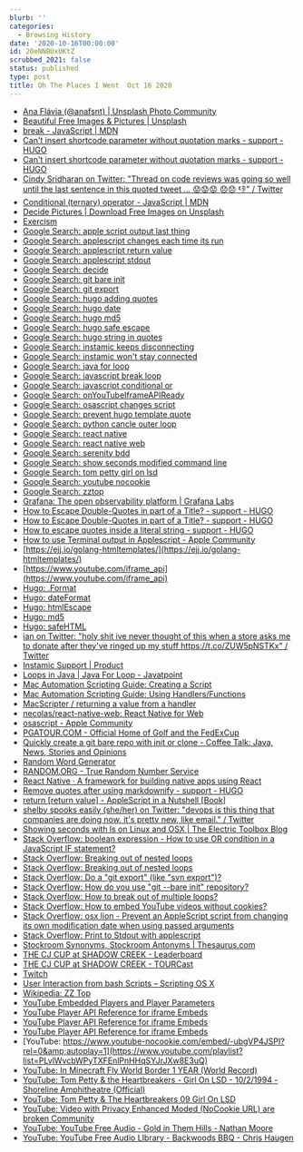 ```yaml
---
blurb: ''
categories:
  - Browsing History
date: '2020-10-16T00:00:00'
id: 20eNNBUxUKtZ
scrubbed_2021: false
status: published
type: post
title: Oh The Places I Went  Oct 16 2020
---
```


- [Ana Flávia (@anafsnt) | Unsplash Photo Community](https://unsplash.com/@anafsnt)
- [Beautiful Free Images & Pictures | Unsplash](https://unsplash.com/)
- [break - JavaScript | MDN](https://developer.mozilla.org/en-US/docs/Web/JavaScript/Reference/Statements/break)
- [Can't insert shortcode parameter without quotation marks - support - HUGO](https://discourse.gohugo.io/t/cant-insert-shortcode-parameter-without-quotation-marks/1481/4)
- [Can't insert shortcode parameter without quotation marks - support - HUGO](https://discourse.gohugo.io/t/cant-insert-shortcode-parameter-without-quotation-marks/1481/8)
- [Cindy Sridharan on Twitter: "Thread on code reviews was going so well until the last sentence in this quoted tweet ... 😟😟😟 😞😞 👎" / Twitter](https://twitter.com/copyconstruct/status/1317273398729347074)
- [Conditional (ternary) operator - JavaScript | MDN](https://developer.mozilla.org/en-US/docs/Web/JavaScript/Reference/Operators/Conditional_Operator)
- [Decide Pictures | Download Free Images on Unsplash](https://unsplash.com/s/photos/decide)
- [Exercism](https://exercism.io/)
- [Google Search: apple script output last thing](https://www.google.com/search?client=safari&rls=en&q=apple+script+output+last+thing&ie=UTF-8&oe=UTF-8)
- [Google Search: applescript changes each time its run](https://www.google.com/search?client=safari&rls=en&q=applescript+changes+each+time+its+run&ie=UTF-8&oe=UTF-8)
- [Google Search: applescript return value](https://www.google.com/search?client=safari&rls=en&q=applescript+return+value&ie=UTF-8&oe=UTF-8)
- [Google Search: applescript stdout](https://www.google.com/search?client=safari&rls=en&q=applescript+stdout&ie=UTF-8&oe=UTF-8)
- [Google Search: decide](https://www.google.com/search?client=safari&rls=en&q=decide&ie=UTF-8&oe=UTF-8)
- [Google Search: git bare init](https://www.google.com/search?client=safari&rls=en&q=git+bare+init&ie=UTF-8&oe=UTF-8)
- [Google Search: git export](https://www.google.com/search?client=safari&rls=en&q=git+export&ie=UTF-8&oe=UTF-8)
- [Google Search: hugo adding quotes](https://www.google.com/search?client=safari&rls=en&q=hugo+adding+quotes&ie=UTF-8&oe=UTF-8)
- [Google Search: hugo date](https://www.google.com/search?client=safari&rls=en&q=hugo+date&ie=UTF-8&oe=UTF-8)
- [Google Search: hugo md5](https://www.google.com/search?client=safari&rls=en&q=hugo+md5&ie=UTF-8&oe=UTF-8)
- [Google Search: hugo safe escape](https://www.google.com/search?client=safari&rls=en&q=hugo+safe+escape&ie=UTF-8&oe=UTF-8)
- [Google Search: hugo string in quotes](https://www.google.com/search?newwindow=1&client=safari&rls=en&ei=i0uKX96CK_Cn5wKQtYHQAQ&q=hugo+string+in+quotes&oq=hugo+string+in+quotes&gs_lcp=CgZwc3ktYWIQAzIFCCEQqwIyBQghEKsCMgUIIRCrAjoECAAQRzoFCAAQkQI6BAguEEM6CgguEMcBEKMCEEM6CwguELEDEMcBEKMCOggIABCxAxCDAToICC4QsQMQgwE6BQgAELEDOgQIABBDOgcIABDJAxBDOgcILhCxAxBDOgIIADoNCC4QsQMQxwEQowIQQzoICAAQyQMQkQI6BQguELEDOgIILjoFCAAQyQM6CAguEMcBEK8BOggIABAWEAoQHjoGCAAQFhAeOggIABCxAxDJAzoJCAAQyQMQFhAeOggIIRAWEB0QHlCJSFiwbGCCbmgFcAR4AIABbYgB1hCSAQQxOC42mAEAoAEBqgEHZ3dzLXdpesgBCMABAQ&sclient=psy-ab&ved=0ahUKEwie9PG5v7rsAhXw01kKHZBaABoQ4dUDCAw&uact=5)
- [Google Search: instamic keeps disconnecting](https://www.google.com/search?client=safari&rls=en&q=instamic+keeps+disconnecting&ie=UTF-8&oe=UTF-8)
- [Google Search: instamic won't stay connected](https://www.google.com/search?client=safari&rls=en&q=instamic+won%27t+stay+connected&ie=UTF-8&oe=UTF-8)
- [Google Search: java for loop](https://www.google.com/search?client=safari&rls=en&q=java+for+loop&ie=UTF-8&oe=UTF-8)
- [Google Search: javascript break loop](https://www.google.com/search?client=safari&rls=en&q=javascript+break+loop&ie=UTF-8&oe=UTF-8)
- [Google Search: javascript conditional or](https://www.google.com/search?client=safari&rls=en&q=javascript+conditional+or&ie=UTF-8&oe=UTF-8)
- [Google Search: onYouTubeIframeAPIReady](https://www.google.com/search?client=safari&rls=en&q=onYouTubeIframeAPIReady&ie=UTF-8&oe=UTF-8)
- [Google Search: osascript changes script](https://www.google.com/search?client=safari&rls=en&q=osascript+changes+script&ie=UTF-8&oe=UTF-8)
- [Google Search: prevent hugo template quote](https://www.google.com/search?client=safari&rls=en&q=prevent+hugo+template+quote&ie=UTF-8&oe=UTF-8)
- [Google Search: python cancle outer loop](https://www.google.com/search?client=safari&rls=en&q=python+cancle+outer+loop&ie=UTF-8&oe=UTF-8)
- [Google Search: react native](https://www.google.com/search?newwindow=1&client=safari&rls=en&ei=pQiKX6bPBOnt5gL5m5WIBw&q=react+native&oq=react+native&gs_lcp=CgZwc3ktYWIQAzIECAAQRzIECAAQRzIECAAQRzIECAAQRzIECAAQRzIECAAQRzIECAAQRzIECAAQR1DEF1jEF2CQGWgAcAJ4AIABAIgBAJIBAJgBAKABAaoBB2d3cy13aXrIAQjAAQE&sclient=psy-ab&ved=0ahUKEwjmtaPT_7nsAhXptlkKHflNBXEQ4dUDCAw&uact=5)
- [Google Search: react native web](https://www.google.com/search?client=safari&rls=en&q=react+native+web&ie=UTF-8&oe=UTF-8)
- [Google Search: serenity bdd](https://www.google.com/search?client=safari&rls=en&q=serenity+bdd&ie=UTF-8&oe=UTF-8)
- [Google Search: show seconds modified command line](https://www.google.com/search?client=safari&rls=en&q=show+seconds+modified+command+line&ie=UTF-8&oe=UTF-8)
- [Google Search: tom petty girl on lsd](https://www.google.com/search?client=safari&rls=en&q=tom+petty+girl+on+lsd&ie=UTF-8&oe=UTF-8)
- [Google Search: youtube nocookie](https://www.google.com/search?newwindow=1&client=safari&rls=en&ei=kkCKX9rQHIOu5wKovYK4Cw&q=youtube+nocookie&oq=youtube+nocookie&gs_lcp=CgZwc3ktYWIQAzICCAAyAggAMgYIABAHEB4yAggAMgYIABAHEB4yBggAEAcQHjIECAAQCjIECAAQCjIECAAQCjIECAAQCjoECAAQR1Cv0AVYr9AFYKLUBWgAcAJ4AIABUIgBUJIBATGYAQCgAQGqAQdnd3Mtd2l6yAEIwAEB&sclient=psy-ab&ved=0ahUKEwja4av-tLrsAhUD11kKHaieALcQ4dUDCAw&uact=5)
- [Google Search: zztop](https://www.google.com/search?client=safari&rls=en&q=zztop&ie=UTF-8&oe=UTF-8)
- [Grafana: The open observability platform | Grafana Labs](https://grafana.com/)
- [How to Escape Double-Quotes in part of a Title? - support - HUGO](https://discourse.gohugo.io/t/how-to-escape-double-quotes-in-part-of-a-title/2860)
- [How to Escape Double-Quotes in part of a Title? - support - HUGO](https://discourse.gohugo.io/t/how-to-escape-double-quotes-in-part-of-a-title/2860/2)
- [How to escape quotes inside a literal string - support - HUGO](https://discourse.gohugo.io/t/how-to-escape-quotes-inside-a-literal-string/13599)
- [How to use Terminal output in Applescript - Apple Community](https://discussions.apple.com/thread/4477502)
- [https://ejj.io/golang-htmltemplates/](https://ejj.io/golang-htmltemplates/)
- [https://www.youtube.com/iframe_api](https://www.youtube.com/iframe_api)
- [Hugo: .Format](https://gohugo.io/functions/format/)
- [Hugo: dateFormat](https://gohugo.io/functions/dateformat/)
- [Hugo: htmlEscape](https://gohugo.io/functions/htmlescape/)
- [Hugo: md5](https://gohugo.io/functions/md5/)
- [Hugo: safeHTML](https://gohugo.io/functions/safehtml/)
- [ian on Twitter: "holy shit ive never thought of this when a store asks me to donate after they've ringed up my stuff https://t.co/ZUW5pNSTKx" / Twitter](https://twitter.com/noodleheadtv/status/1316743998606721026)
- [Instamic Support | Product](https://instamic.io/pages/instamic-support-product)
- [Loops in Java | Java For Loop - Javatpoint](https://www.javatpoint.com/java-for-loop)
- [Mac Automation Scripting Guide: Creating a Script](https://developer.apple.com/library/archive/documentation/LanguagesUtilities/Conceptual/MacAutomationScriptingGuide/CreateaScript.html#//apple_ref/doc/uid/TP40016239-CH12-SW1)
- [Mac Automation Scripting Guide: Using Handlers/Functions](https://developer.apple.com/library/archive/documentation/LanguagesUtilities/Conceptual/MacAutomationScriptingGuide/UseHandlersFunctions.html)
- [MacScripter / returning a value from a handler](https://macscripter.net/viewtopic.php?id=45288)
- [necolas/react-native-web: React Native for Web](https://github.com/necolas/react-native-web)
- [osascript - Apple Community](https://discussions.apple.com/thread/7652867)
- [PGATOUR.COM - Official Home of Golf and the FedExCup](https://www.pgatour.com/)
- [Quickly create a git bare repo with init or clone - Coffee Talk: Java, News, Stories and Opinions](https://www.theserverside.com/blog/Coffee-Talk-Java-News-Stories-and-Opinions/Quickly-create-a-git-bare-repo-with-init-or-clone)
- [Random Word Generator](https://randomwordgenerator.com/)
- [RANDOM.ORG - True Random Number Service](https://www.random.org/)
- [React Native · A framework for building native apps using React](https://reactnative.dev/)
- [Remove quotes after using markdownify - support - HUGO](https://discourse.gohugo.io/t/remove-quotes-after-using-markdownify/15683)
- [return [return value] - AppleScript in a Nutshell [Book]](https://www.oreilly.com/library/view/applescript-in-a/1565928415/re113.html)
- [shelby spooks easily (she/her) on Twitter: "devops is this thing that companies are doing now. it's pretty new, like email." / Twitter](https://twitter.com/shelbyspees/status/1317272103452733441)
- [Showing seconds with ls on Linux and OSX | The Electric Toolbox Blog](https://electrictoolbox.com/ls-seconds-linux-osx/)
- [Stack Overflow: boolean expression - How to use OR condition in a JavaScript IF statement?](https://stackoverflow.com/questions/2363840/how-to-use-or-condition-in-a-javascript-if-statement)
- [Stack Overflow: Breaking out of nested loops](https://stackoverflow.com/questions/653509/breaking-out-of-nested-loops)
- [Stack Overflow: Breaking out of nested loops](https://stackoverflow.com/questions/653509/breaking-out-of-nested-loops/654002#654002)
- [Stack Overflow: Do a "git export" (like "svn export")?](https://stackoverflow.com/questions/160608/do-a-git-export-like-svn-export)
- [Stack Overflow: How do you use "git --bare init" repository?](https://stackoverflow.com/questions/7632454/how-do-you-use-git-bare-init-repository)
- [Stack Overflow: How to break out of multiple loops?](https://stackoverflow.com/questions/189645/how-to-break-out-of-multiple-loops)
- [Stack Overflow: How to embed YouTube videos without cookies?](https://stackoverflow.com/questions/42555450/how-to-embed-youtube-videos-without-cookies)
- [Stack Overflow: osx lion - Prevent an AppleScript script from changing its own modification date when using passed arguments](https://stackoverflow.com/questions/9487469/prevent-an-applescript-script-from-changing-its-own-modification-date-when-using)
- [Stack Overflow: Print to Stdout with applescript](https://stackoverflow.com/questions/15605288/print-to-stdout-with-applescript)
- [Stockroom Synonyms, Stockroom Antonyms | Thesaurus.com](https://www.thesaurus.com/browse/stockroom)
- [THE CJ CUP at SHADOW CREEK - Leaderboard](https://www.pgatour.com/leaderboard.html)
- [THE CJ CUP at SHADOW CREEK - TOURCast](https://www.pgatour.com/tourcast.html#/)
- [Twitch](https://www.twitch.tv/team/pogrammers)
- [User Interaction from bash Scripts – Scripting OS X](https://scriptingosx.com/2018/08/user-interaction-from-bash-scripts/)
- [Wikipedia: ZZ Top](https://en.wikipedia.org/wiki/ZZ_Top)
- [YouTube Embedded Players and Player Parameters](https://developers.google.com/youtube/player_parameters.html?playerVersion=HTML5)
- [YouTube Player API Reference for iframe Embeds](https://developers.google.com/youtube/iframe_api_reference)
- [YouTube Player API Reference for iframe Embeds](https://developers.google.com/youtube/iframe_api_reference#Examples)
- [YouTube Player API Reference for iframe Embeds](https://developers.google.com/youtube/iframe_api_reference#seekTo)
- [YouTube: https://www.youtube-nocookie.com/embed/-ubgVP4JSPI?rel=0&amp;autoplay=1](https://www.youtube.com/playlist?list=PLvlWvcbWPyTXFEnlPnHHqSYJrJXw8E3uQ)
- [YouTube: In Minecraft Fly World Border 1 YEAR (World Record)](https://www.youtube.com/watch?v=WBHvmRBEJLM)
- [YouTube: Tom Petty & the Heartbreakers - Girl On LSD - 10/2/1994 - Shoreline Amphitheatre (Official)](https://www.youtube.com/watch?v=jaWDTPhIq0I)
- [YouTube: Tom Petty & The Heartbreakers 09 Girl On LSD](https://www.youtube.com/watch?v=T0R1-v33Uzw&list=PLoX5VdQlt9Of1d7LXhWfbtSnur690k7Wx&index=29&app=desktop)
- [YouTube: Video with Privacy Enhanced Moded (NoCookie URL) are broken Community](https://support.google.com/youtube/thread/39052306?hl=en)
- [YouTube: YouTube Free Audio - Gold in Them Hills - Nathan Moore](https://www.youtube.com/watch?v=dYidxJ_gKd8&feature=emb_logo)
- [YouTube: YouTube Free Audio LIbrary - Backwoods BBQ - Chris Haugen](https://www.youtube.com/watch?v=Puq9vVwsrqA&feature=emb_logo)
